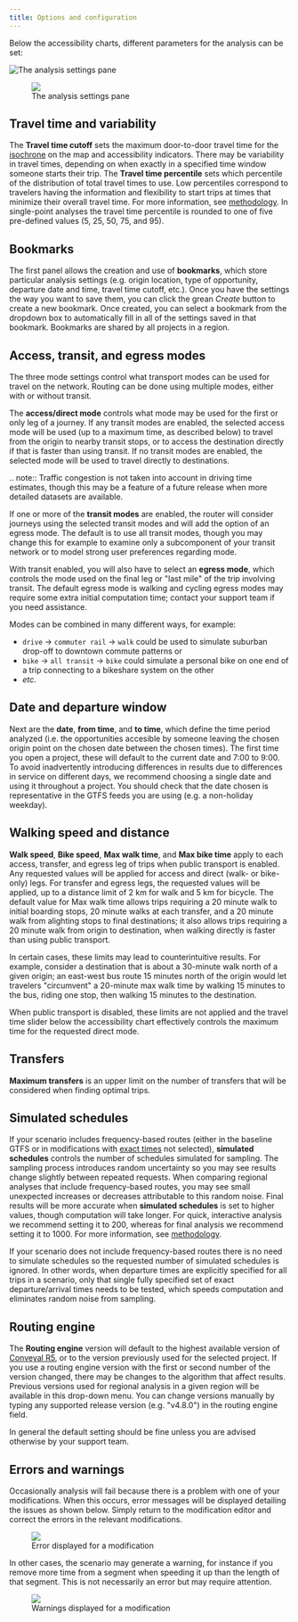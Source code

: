 ```yaml
---
title: Options and configuration
---
```


Below the accessibility charts, different parameters for the analysis can be set:

![The analysis settings pane](/img/analysis-settings.png)

<figure>
  <img src="/img/analysis-settings.png" />
  <figcaption>The analysis settings pane</figcaption>
</figure>

## Travel time and variability

The **Travel time cutoff** sets the maximum door-to-door travel time for the [isochrone](/glossary#isochrone) on the map and accessibility indicators.
There may be variability in travel times, depending on when exactly in a specified time window someone starts their trip. The **Travel time percentile** sets which percentile of the distribution of total travel times to use. Low percentiles correspond to travelers having the information and flexibility to start trips at times that minimize their overall travel time. For more information, see [methodology](/analysis/methodology#time-percentile). In single-point analyses the travel time percentile is rounded to one of five pre-defined values (5, 25, 50, 75, and 95).

## Bookmarks

The first panel allows the creation and use of **bookmarks**, which store particular analysis settings (e.g. origin location, type of opportunity, departure date and time, travel time cutoff, etc.). Once you have the settings the way you want to save them, you can click the grean *Create* button to create a new bookmark. Once created, you can select a bookmark from the dropdown box to automatically fill in all of the settings saved in that bookmark. Bookmarks are shared by all projects in a region.

## Access, transit, and egress modes

The three mode settings control what transport modes can be used for travel on the network. Routing can be done using multiple modes, either with or without transit. 

The **access/direct mode** controls what mode may be used for the first or only leg of a journey. If any transit modes are enabled, the selected access mode will be used (up to a maximum time, as described below) to travel from the origin to nearby transit stops, or to access the destination directly if that is faster than using transit. If no transit modes are enabled, the selected mode will be used to travel directly to destinations.

.. note::
   Traffic congestion is not taken into account in driving time estimates, though this may be a feature of a future release when more detailed datasets are available.

If one or more of the **transit modes** are enabled, the router will consider journeys using the selected transit modes and will add the option of an egress mode. The default is to use all transit modes, though you may change this for example to examine only a subcomponent of your transit network or to model strong user preferences regarding mode. 

With transit enabled, you will also have to select an **egress mode**, which controls the mode used on the final leg or "last mile" of the trip involving transit. 
The default egress mode is walking and cycling egress modes may require some extra initial computation time; contact your support team if you need assistance.

Modes can be combined in many different ways, for example:
* `drive` -> `commuter rail` -> `walk` could be used to simulate suburban drop-off to downtown commute patterns or
* `bike` -> `all transit` -> `bike` could simulate a personal bike on one end of a trip connecting to a bikeshare system on the other
* *etc.*

## Date and departure window 

Next are the **date**, **from time**, and **to time**, which define the time period analyzed (i.e. the opportunities accesible by someone leaving the chosen origin point on the chosen date between the chosen times). The first time you open a project, these will default to the current date and 7:00 to 9:00. To avoid inadvertently introducing differences in results due to differences in service on different days, we recommend choosing a single date and using it throughout a project. You should check that the date chosen is representative in the GTFS feeds you are using (e.g. a non-holiday weekday).

## Walking speed and distance 

**Walk speed**, **Bike speed**, **Max walk time**, and **Max bike time** apply to each access, transfer, and egress leg of trips when public transport is enabled. Any requested values will be applied for access and direct (walk- or bike-only) legs. For transfer and egress legs, the requested values will be applied, up to a distance limit of 2 km for walk and 5 km for bicycle. The default value for Max walk time allows trips requiring a 20 minute walk to initial boarding stops, 20 minute walks at each transfer, and a 20 minute walk from alighting stops to final destinations; it also allows trips requiring a 20 minute walk from origin to destination, when walking directly is faster than using public transport.

In certain cases, these limits may lead to counterintuitive results. For example, consider a destination that is about a 30-minute walk north of a given origin; an east-west bus route 15 minutes north of the origin would let travelers "circumvent" a 20-minute max walk time by walking 15 minutes to the bus, riding one stop, then walking 15 minutes to the destination.

When public transport is disabled, these limits are not applied and the travel time slider below the accessibility chart effectively controls the maximum time for the requested direct mode.

## Transfers

**Maximum transfers** is an upper limit on the number of transfers that will be considered when finding optimal trips.

## Simulated schedules

If your scenario includes frequency-based routes (either in the baseline GTFS or in modifications with [exact times](/edit-scenario/timetable#exact-times) not selected), **simulated schedules** controls the number of schedules simulated for sampling. The sampling process introduces random uncertainty so you may see results change slightly between repeated requests. When comparing regional analyses that include frequency-based routes, you may see small unexpected increases or decreases attributable to this random noise. Final results will be more accurate when **simulated schedules** is set to higher values, though computation will take longer. For quick, interactive analysis we recommend setting it to 200, whereas for final analysis we recommend setting it to 1000. For more information, see [methodology](/analysis/methodology).

If your scenario does not include frequency-based routes there is no need to simulate schedules so the requested number of simulated schedules is ignored. In other words, when departure times are explicitly specified for all trips in a scenario, only that single fully specified set of exact departure/arrival times needs to be tested, which speeds computation and eliminates random noise from sampling.

## Routing engine

The **Routing engine** version will default to the highest available version of [Conveyal R5](https://github.com/conveyal/r5), or to the version previously used for the selected project. If you use a routing engine version with the first or second number of the version changed, there may be changes to the algorithm that affect results. Previous versions used for regional analysis in a given region will be available in this drop-down menu. You can change versions manually by typing any supported release version (e.g. "v4.8.0") in the routing engine field.

In general the default setting should be fine unless you are advised otherwise by your support team. 

## Errors and warnings

Occasionally analysis will fail because there is a problem with one of your modifications. When this occurs, error messages will be displayed detailing the issues as shown below. Simply return to the modification editor and correct the errors in the relevant modifications. 

<figure>
  <img src="/img/modification-error.png" />
  <figcaption>Error displayed for a modification</figcaption>
</figure>

In other cases, the scenario may generate a warning, for instance if you remove more time from a segment when speeding it up than the length of that segment. This is not necessarily an error but may require attention.

<figure>
  <img src="/img/scenario-warning.png" />
  <figcaption>Warnings displayed for a modification</figcaption>
</figure>
